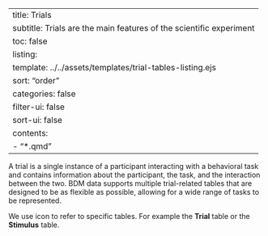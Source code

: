 
---
title: <i class="bi bi-1-square-fill"></i> Trials
subtitle: Trials are the main features of the scientific experiment
toc: false
listing: 
  template: ../../assets/templates/trial-tables-listing.ejs
  sort: "order"
  categories: false
  filter-ui: false
  sort-ui: false
  contents:
    - "*.qmd"
---

A trial is a single instance of a participant interacting with a behavioral task and contains information about the participant, the task, and the interaction between the two. BDM data supports multiple trial-related tables that are designed to be as flexible as possible, allowing for a wide range of tasks to be represented.

::: {.callout-tip appearance="simple"}
We use <i class="bi bi-grid-3x3"></i> icon to refer to specific tables. For example the **<i class="bi bi-grid-3x3"></i> Trial** table or the **<i class="bi bi-grid-3x3"></i> Stimulus** table.
:::

